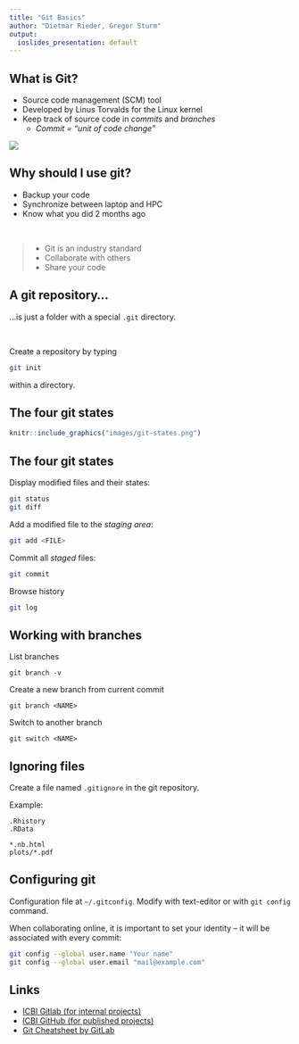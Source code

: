 ```yaml
---
title: "Git Basics"
author: "Dietmar Rieder, Gregor Sturm"
output:
  ioslides_presentation: default
---
```



## What is Git? 

* Source code management (SCM) tool 
* Developed by Linus Torvalds for the Linux kernel 
* Keep track of source code in *commits* and *branches*
   * *Commit = “unit of code change”*
   
   
   
![](images/branch-model.png)
   
## Why should I use git? 

* Backup your code
* Synchronize between laptop and HPC
* Know what you did 2 months ago

<br />

> - Git is an industry standard
> - Collaborate with others
> - Share your code

## A git repository...

...is just a folder with a special `.git` directory. 

<br />

Create a repository by typing

```bash
git init
```

within a directory. 

## The four git states

```r
knitr::include_graphics("images/git-states.png")
```

## The four git states

Display modified files and their states:
```bash
git status
git diff
```

Add a modified file to the *staging area*:
```bash
git add <FILE>
```

Commit all *staged* files:
```bash
git commit
```

Browse history
```bash
git log
```

## Working with branches

List branches
```
git branch -v
```

Create a new branch from current commit
```
git branch <NAME>
```

Switch to another branch
```
git switch <NAME>
```

## Ignoring files

Create a file named `.gitignore` in the git repository.

Example: 

```
.Rhistory
.RData

*.nb.html
plots/*.pdf
```

## Configuring git

Configuration file at `~/.gitconfig`. Modify with text-editor or with `git config` command. 

When collaborating online, it is important to set your identity -- it will be associated with every commit: 

```bash
git config --global user.name "Your name"
git config --global user.email "mail@example.com"
```




## Links

 * [ICBI Gitlab (for internal projects)](gitlab.i-med.ac.at)
 * [ICBI GitHub (for published projects)](github.com/icbi-lab)
 * [Git Cheatsheet by GitLab](https://about.gitlab.com/images/press/git-cheat-sheet.pdf)
 
